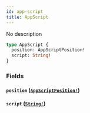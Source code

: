 ```yaml
---
id: app-script
title: AppScript
---
```


No description

```graphql
type AppScript {
  position: AppScriptPosition!
  script: String!
}
```

### Fields

#### `position` ([`AppScriptPosition!`](/docs/graphql/enums/app-script-position))

#### `script` ([`String!`](/docs/graphql/scalars/string))
